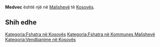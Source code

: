 {{Fshat në 
 | Emri                = Medvec
 | EmriAlt                = 
 | NAME_SHORT_FORM=      
 | NAME_GENERIC=      
 | NAME_SORT_NAME_RO=      MEDVEC
 | FULL_NAME_RO = Medvec
 | FULL_NAME_ND_RO=Medvec
 | SORT_NAME_RG=MEDVEC
 | FULL_NAME_RG=Medvec
 | FULL_NAME_ND_RG=Medvec
 | SRP_NAME_SHORT_FORM=      
 | SRP_NAME_GENERIC=      
 | SRP_NAME_SORT_NAME_RO=      
 | SRP_FULL_NAME_RO = 
 | SRP_FULL_NAME_ND_RO=
 | SRP_SORT_NAME_RG=
 | SRP_FULL_NAME_RG=
 | SRP_FULL_NAME_ND_RG=
 | Emri (Rasa dhanore) = 
 | Figura              = 
 | Shteti              = Kosovo
 | Komuna              = Malishevë
 | Kodi postar         = 
 | Sipërfaqja          = 

 | Popullsia           = 

 | Regj. i popullsisë  = 
 | Dend. e popullsisë  = 
 | Faqja zyrtare       = 
 <!--- Koordinatat ----> 
 | Gjerësia            = 42.551667
 | Gjatësia            = 21.006389
 | Lartësia            = 
}}
'''Medvec''' është një [[]] në [[Malishevë]] të [[Kosovës]].

<!-- == Gjeografia == -->
<!-- == Historia == -->
<!-- == Demografia == -->
== Shih edhe ==
{{Komuna Malishevë}}
{{Kosovo-Administrata-Cung}}

[[Kategoria:Fshatra në Kosovës]]
[[Kategoria:Fshatra në Kommunes Malishevë]]
[[Kategoria:Vendbanime në Kosovës]]